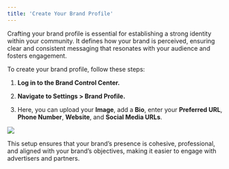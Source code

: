 ```yaml
---
title: 'Create Your Brand Profile'
---
```


Crafting your brand profile is essential for establishing a strong identity within your community. It defines how your brand is perceived, ensuring clear and consistent messaging that resonates with your audience and fosters engagement.

To create your brand profile, follow these steps:

1.  **Log in to the Brand Control Center.**
    
2.  **Navigate to Settings > Brand Profile.**
    
3.  Here, you can upload your **Image**, add a **Bio**, enter your **Preferred URL**, **Phone Number**, **Website**, and **Social Media URLs**.
    

![](https://lh7-rt.googleusercontent.com/docsz/AD_4nXdEzLwTfB9wkOhLq6wdGcZaDtsi5BWJMpO1M9sIPM4XDGxLB6EyewQWZCogf4liXvvJ2mK8CudcRNnarkosldu27GysGUgvw1X0poRI1AiXFICLy8SJFI8DUrCwL0LMJskD9qDCfU2GasmH8KpY_0e_-D5m?key=ndVoRahXwssM1EF_4hBauw)

  

This setup ensures that your brand’s presence is cohesive, professional, and aligned with your brand’s objectives, making it easier to engage with advertisers and partners.
